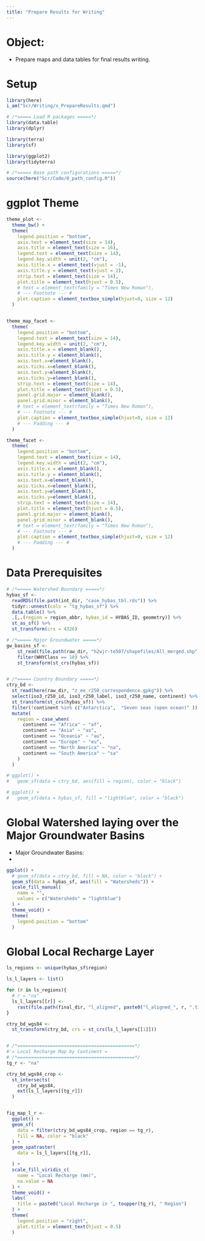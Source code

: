 ```yaml
---
title: "Prepare Results for Writing"
---
```


# Object:
+ Prepare maps and data tables for final results writing.

# Setup
```r
library(here)
i_am("Scr/Writing/x_PrepareResults.qmd")

# /*===== Load R packages =====*/
library(data.table)
library(dplyr)

library(terra)
library(sf)

library(ggplot2)
library(tidyterra)

# /*===== Base path configurations =====*/
source(here("Scr/Code/0_path_config.R"))

```


# ggplot Theme
```r
theme_plot <-
  theme_bw() +
  theme(
    legend.position = "bottom",
    axis.text = element_text(size = 14),
    axis.title = element_text(size = 16),
    legend.text = element_text(size = 14),
    legend.key.width = unit(2, "cm"),
    axis.title.x = element_text(vjust = -1),
    axis.title.y = element_text(vjust = 2),
    strip.text = element_text(size = 14),
    plot.title = element_text(hjust = 0.5),
    # text = element_text(family = "Times New Roman"),
    # --- Footnote --- #
    plot.caption = element_textbox_simple(hjust=0, size = 12)
  )


theme_map_facet <- 
  theme(
    legend.position = "bottom",
    legend.text = element_text(size = 14),
    legend.key.width = unit(2, "cm"),
    axis.title.x = element_blank(),
    axis.title.y = element_blank(),
    axis.text.x=element_blank(),
    axis.ticks.x=element_blank(),
    axis.text.y=element_blank(),
    axis.ticks.y=element_blank(),
    strip.text = element_text(size = 14),
    plot.title = element_text(hjust = 0.5),
    panel.grid.major = element_blank(),
    panel.grid.minor = element_blank(),
    # text = element_text(family = "Times New Roman"),
    # --- Footnote --- #
    plot.caption = element_textbox_simple(hjust=0, size = 12)
    # --- Padding --- #
  )

theme_facet <- 
  theme(
    legend.position = "bottom",
    legend.text = element_text(size = 14),
    legend.key.width = unit(2, "cm"),
    axis.title.x = element_blank(),
    axis.title.y = element_blank(),
    axis.text.x=element_blank(),
    axis.ticks.x=element_blank(),
    axis.text.y=element_blank(),
    axis.ticks.y=element_blank(),
    strip.text = element_text(size = 14),
    plot.title = element_text(hjust = 0.5),
    panel.grid.major = element_blank(),
    panel.grid.minor = element_blank(),
    # text = element_text(family = "Times New Roman"),
    # --- Footnote --- #
    plot.caption = element_textbox_simple(hjust=0, size = 12)
    # --- Padding --- #
  )
```



# Data Prerequisites
```r
# /*===== Watershed Boundary =====*/
hybas_sf <- 
  readRDS(file.path(int_dir, "case_hybas_tbl.rds")) %>%
  tidyr::unnest(cols = "tg_hybas_sf") %>%
  data.table() %>%
  .[,.(region = region_abbr, hybas_id = HYBAS_ID, geometry)] %>%
  st_as_sf() %>%
  st_transform(crs = 4326)

# /*===== Major Groundwater =====*/
gw_basins_sf <- 
    st_read(file.path(raw_dir, "h2wjr-te507/shapefiles/All_merged.shp")) %>%
    filter(WHYClass == 10) %>%
    st_transform(st_crs(hybas_sf))


# /*===== Country Boundary =====*/
ctry_bd <- 
  st_read(here(raw_dir, "z_ee_r250_correspondence.gpkg")) %>%
  select(iso3_r250_id, iso3_r250_label, iso3_r250_name, continent) %>%
  st_transform(st_crs(hybas_sf)) %>%
  filter(!continent %in% c("Antarctica",  "Seven seas (open ocean)" )) %>%
  mutate(
    region = case_when(
      continent == "Africa" ~ "af",
      continent == "Asia" ~ "as",
      continent == "Oceania" ~ "au",
      continent == "Europe" ~ "eu",
      continent == "North America" ~ "na",
      continent == "South America" ~ "sa"
    )
  )

# ggplot() + 
#   geom_sf(data = ctry_bd, aes(fill = region), color = "black")

# ggplot() + 
#   geom_sf(data = hybas_sf, fill = "lightblue", color = "black")
```



# Global Watershed laying over the Major Groundwater Basins

+ Major Groundwater Basins: 
+ 

```r
ggplot() + 
  # geom_sf(data = ctry_bd, fill = NA, color = "black") +
  geom_sf(data = hybas_sf, aes(fill = "Watersheds")) + 
  scale_fill_manual(
    name = "",
    values = c("Watersheds" = "lightblue")
  ) +
  theme_void() +
  theme(
    legend.position = "bottom"
  )
```


# Global Local Recharge Layer

```r
ls_regions <- unique(hybas_sf$region)

ls_l_layers <- list()

for (r in ls_regions){
  # r = "na"
  ls_l_layers[[r]] <- 
    rast(file.path(final_dir, "l_aligned", paste0("l_aligned_", r, ".tif")))
}

ctry_bd_wgs84 <- 
  st_transform(ctry_bd, crs = st_crs(ls_l_layers[[1]]))


# /*===========================================*/
#'= Local Recharge Map by Continent =
# /*===========================================*/
tg_r <- "na"

ctry_bd_wgs84_crop <- 
  st_intersects(
    ctry_bd_wgs84,
    ext(ls_l_layers[[tg_r]])
  )


fig_map_l_r <- 
  ggplot() + 
  geom_sf(
    data = filter(ctry_bd_wgs84_crop, region == tg_r),
    fill = NA, color = "black"
  ) + 
  geom_spatraster(
    data = ls_l_layers[[tg_r]],

  ) +
  scale_fill_viridis_c(
    name = "Local Recharge (mm)",
    na.value = NA
  ) +
  theme_void() +
  labs(
    title = paste0("Local Recharge in ", toupper(tg_r), " Region")
  ) +
  theme(
    legend.position = "right",
    plot.title = element_text(hjust = 0.5)
  )
```
